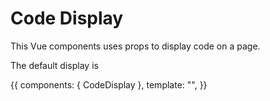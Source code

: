 
<Meta title="CodeDisplay" component={CodeDisplay} />

# Code Display

This Vue components uses props to display code on a page.

<Props of={CodeDisplay} />

The default display is

<Preview>
  <Story name="Default usage">
    {{
      components: { CodeDisplay },
      template: "<code-display code="your code" caption="your caption" ></code-display>",
    }}
  </Story>
</Preview>
